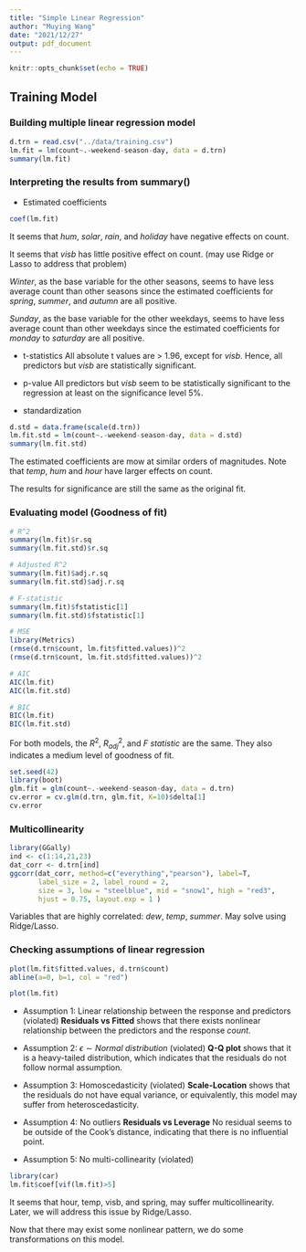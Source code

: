 ```yaml
---
title: "Simple Linear Regression"
author: "Muying Wang"
date: "2021/12/27"
output: pdf_document
---
```


```r
knitr::opts_chunk$set(echo = TRUE)
```

## Training Model

### Building multiple linear regression model
```r
d.trn = read.csv("../data/training.csv")
lm.fit = lm(count~.-weekend-season-day, data = d.trn)
summary(lm.fit)
```

### Interpreting the results from summary()
- Estimated coefficients
```r
coef(lm.fit)
```
It seems that *hum*, *solar*, *rain*, and *holiday* have negative effects on count.

It seems that *visb* has little positive effect on count. (may use Ridge or Lasso to address that problem)

*Winter*, as the base variable for the other seasons, seems to have less average count than other seasons since the estimated coefficients for *spring*, *summer*, and *autumn* are all positive.

*Sunday*, as the base variable for the other weekdays, seems to have less average count than other weekdays since the estimated coefficients for *monday* to *saturday* are all positive.

- t-statistics
All absolute t values are > 1.96, except for *visb*. Hence, all predictors but *visb* are statistically significant.

- p-value
All predictors but *visb* seem to be statistically significant to the regression at least on the significance level 5%.

- standardization 
```r
d.std = data.frame(scale(d.trn))
lm.fit.std = lm(count~.-weekend-season-day, data = d.std)
summary(lm.fit.std)
```
The estimated coefficients are mow at similar orders of magnitudes. Note that *temp*, *hum* and *hour* have larger effects on count.

The results for significance are still the same as the original fit.


### Evaluating model (Goodness of fit)
```r
# R^2
summary(lm.fit)$r.sq
summary(lm.fit.std)$r.sq
```

```r
# Adjusted R^2
summary(lm.fit)$adj.r.sq
summary(lm.fit.std)$adj.r.sq
```


```r
# F-statistic
summary(lm.fit)$fstatistic[1]
summary(lm.fit.std)$fstatistic[1]
```

```r
# MSE
library(Metrics)
(rmse(d.trn$count, lm.fit$fitted.values))^2
(rmse(d.trn$count, lm.fit.std$fitted.values))^2
```

```r
# AIC
AIC(lm.fit)
AIC(lm.fit.std)
```

```r
# BIC
BIC(lm.fit)
BIC(lm.fit.std)
```
For both models, the $R^2$, $R_{adj}^2$, and $F\ statistic$ are the same. They also indicates a medium level of goodness of fit.

```r
set.seed(42)
library(boot)
glm.fit = glm(count~.-weekend-season-day, data = d.trn)
cv.error = cv.glm(d.trn, glm.fit, K=10)$delta[1]
cv.error
```

### Multicollinearity
```r
library(GGally)
ind <- c(1:14,21,23)
dat_corr <- d.trn[ind]
ggcorr(dat_corr, method=c("everything","pearson"), label=T, 
       label_size = 2, label_round = 2,
       size = 3, low = "steelblue", mid = "snow1", high = "red3", 
       hjust = 0.75, layout.exp = 1 )
```
Variables that are highly correlated: *dew*, *temp*, *summer*.
May solve using Ridge/Lasso.


### Checking assumptions of linear regression
```r
plot(lm.fit$fitted.values, d.trn$count)
abline(a=0, b=1, col = "red")
```

```r
plot(lm.fit)
```
- Assumption 1: Linear relationship between the response and predictors (violated)
**Residuals vs Fitted** shows that there exists nonlinear relationship between the predictors and the response *count*.

- Assumption 2: $\epsilon\sim Normal\ distribution$ (violated)
**Q-Q plot** shows that it is a heavy-tailed distribution, which indicates that the residuals do not follow normal assumption.

- Assumption 3: Homoscedasticity (violated)
**Scale-Location** shows that the residuals do not have equal variance, or equivalently, this model may suffer from heteroscedasticity.

- Assumption 4: No outliers 
**Residuals vs Leverage**
No residual seems to be outside of the Cook's distance, indicating that there is no influential point.

- Assumption 5: No multi-collinearity (violated)
```r
library(car)
lm.fit$coef[vif(lm.fit)>5]
```
It seems that hour, temp, visb, and spring, may suffer multicollinearity. Later, we will address this issue by Ridge/Lasso.

Now that there may exist some nonlinear pattern, we do some transformations on this model.
